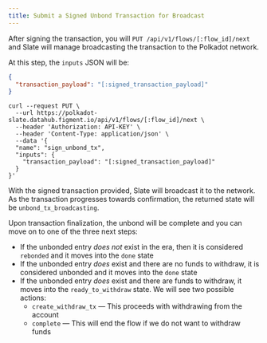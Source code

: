 ```yaml
---
title: Submit a Signed Unbond Transaction for Broadcast
---
```


After signing the transaction, you will `PUT /api/v1/flows/[:flow_id]/next` and Slate will manage broadcasting the transaction to the Polkadot network.

At this step, the `inputs` JSON will be:

```json title="inputs"
{
  "transaction_payload": "[:signed_transaction_payload]"
}
```

```text title="Example curl request"
curl --request PUT \
  --url https://polkadot-slate.datahub.figment.io/api/v1/flows/[:flow_id]/next \
  --header 'Authorization: API-KEY' \
  --header 'Content-Type: application/json' \
  --data '{
  "name": "sign_unbond_tx",
  "inputs": {
    "transaction_payload": "[:signed_transaction_payload]"
  }
}'
```

With the signed transaction provided, Slate will broadcast it to the network. As the transaction progresses towards confirmation, the returned state will be `unbond_tx_broadcasting`.

Upon transaction finalization, the unbond will be complete and you can move on to one of the three next steps:

- If the unbonded entry _does not_ exist in the era, then it is considered `rebonded` and it moves into the `done` state
- If the unbonded entry _does_ exist and there are no funds to withdraw, it is considered unbonded and it moves into the `done` state
- If the unbonded entry _does_ exist and there are funds to withdraw, it moves into the `ready_to_withdraw` state. We will see two possible actions:
  - `create_withdraw_tx` — This proceeds with withdrawing from the account
  - `complete` — This will end the flow if we do not want to withdraw funds
